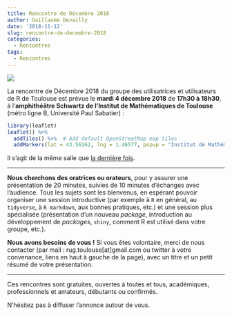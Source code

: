```yaml
---
title: Rencontre de Décembre 2018
author: Guillaume Devailly
date: '2018-11-12'
slug: rencontre-de-decembre-2018
categories:
  - Rencontres
tags:
  - Rencontres
---
```


![](/img/logo.svg)

La rencontre de Décembre 2018 du groupe des utilisatrices et utilisateurs de R de Toulouse est prévue le **mardi 4 décembre  2018** de **17h30 à 18h30**,
à l'**amphithéâtre Schwartz de l'Institut de Mathématiques de Toulouse** (métro ligne B, Université Paul Sabatier) :

```r
library(leaflet)
leaflet() %>%
  addTiles() %>%  # Add default OpenStreetMap map tiles
  addMarkers(lat = 43.56162, lng = 1.46577, popup = "Institut de Mathématiques de Toulouse")
```

Il s'agit de la même salle que [la dernière fois](https://r-toulouse.netlify.com/evenements/une-premiere-rencontre/). 

---

**Nous cherchons des oratrices ou orateurs**, pour y assurer une présentation de 20 minutes, suivies de 10 minutes d'échanges avec l'audience.
Tous les sujets sont les bienvenus, en espérant pouvoir organiser une session introductive (par exemple à `R` en général, au `tidyverse`, à `R markdown`, aux bonnes pratiques, etc.) et une session plus spécialisée (présentation d'un nouveau *package*, introduction au développement de *packages*, `shiny`, comment R est utilisé dans votre groupe, etc.).

**Nous avons besoins de vous !** Si vous êtes volontaire, merci de nous contacter (par mail : rug.toulouse[at]gmail.com ou twitter à votre convenance, liens en haut à gauche de la page), avec un titre et un petit résumé de votre présentation.

---

Ces rencontres sont gratuites, ouvertes à toutes et tous, académiques, professionnels et amateurs, débutants ou confirmés.

N'hésitez pas à diffuser l'annonce autour de vous.
